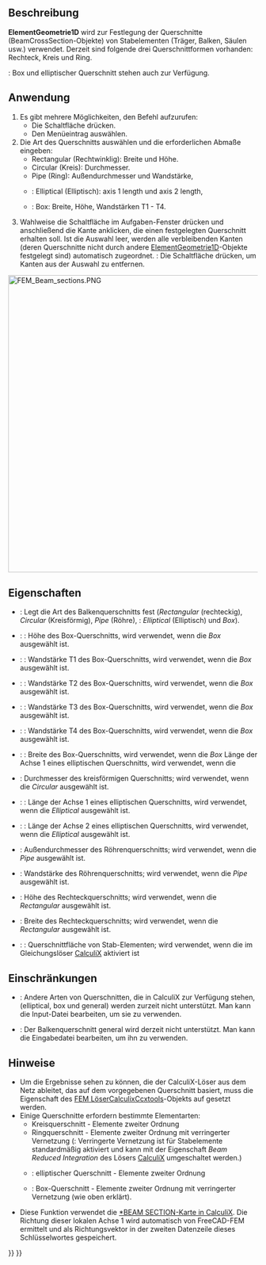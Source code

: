 <languages/>

{{Docnav/de
|[[FEM_MaterialEditor/de|Werkstoffeditor]]
|[[FEM_ElementRotation1D/de|Elementdrehung1D]]
|[[FEM_Workbench/de|FEM]]
|IconL=FEM_MaterialEditor.svg
|IconR=FEM_ElementRotation1D.svg
|IconC=Workbench_FEM.svg
}}

{{GuiCommandContainer|
{{GuiCommand/de
|Name=FEM ElementGeometry1D
|Name/de=FEM ElementGeometrie1D
|MenuLocation=Modell → Element-Geometrie → Stabquerschnitt
|Workbenches=[[FEM_Workbench/de|FEM]]
|Shortcut={{KEY|C}} {{KEY|B}}
|SeeAlso=[[FEM_tutorial/de|FEM Anleitung]]
}}
{{GuiCommandFemInfo/de
|Solvers=CalculiX, Mystran, Z88
}}
}}

<span id="Description"></span>
==Beschreibung==

'''ElementGeometrie1D''' wird zur Festlegung der Querschnitte (BeamCrossSection-Objekte) von Stabelementen (Träger, Balken, Säulen usw.) verwendet. Derzeit sind folgende drei Querschnittformen vorhanden: Rechteck, Kreis und Ring.

{{VersionPlus/de|1.1}}: Box und elliptischer Querschnitt stehen auch zur Verfügung.

<span id="Usage"></span>
==Anwendung==

# Es gibt mehrere Möglichkeiten, den Befehl aufzurufen:
#* Die Schaltfläche {{Button|[[Image:FEM_ElementGeometry1D.svg|16px]] [[FEM_ElementGeometry1D/de|Stabquerschnitt]]}} drücken.
#* Den Menüeintrag {{MenuCommand|Modell → Element-Geometrie → [[Image:FEM_ElementGeometry1D.svg|16px]] Stabquerschnitt}} auswählen.
# Die Art des Querschnitts auswählen und die erforderlichen Abmaße eingeben:
#* Rectangular (Rechtwinklig): Breite und Höhe.
#* Circular (Kreis): Durchmesser.
#* Pipe (Ring): Außendurchmesser und Wandstärke,
#* {{VersionPlus/de|1.1}}: Elliptical (Elliptisch): axis 1 length und axis 2 length,
#* {{VersionPlus/de|1.1}}: Box: Breite, Höhe, Wandstärken T1 - T4.
# Wahlweise die Schaltfläche {{Button|Hinzufügen}} im Aufgaben-Fenster drücken und anschließend die Kante anklicken, die einen festgelegten Querschnitt erhalten soll. Ist die Auswahl leer, werden alle verbleibenden Kanten (deren Querschnitte nicht durch andere [[FEM_ElementGeometry1D/de|ElementGeometrie1D]]-Objekte festgelegt sind) automatisch zugeordnet. {{Version/de|1.1}}: Die Schaltfläche {{Button|Entfernen}} drücken, um Kanten aus der Auswahl zu entfernen.

[[Image:FEM_Beam_sections.PNG|600px]]
{{Caption|Arten von Trägerquerschnitten, von CalculiX verwendete lokale Achsen und Maße, die in FreeCAD FEM festgelegt werden}}

<span id="Properties"></span>
==Eigenschaften==

* {{PropertyData/de|Section Type}}: Legt die Art des Balkenquerschnitts fest (''Rectangular'' (rechteckig), ''Circular'' (Kreisförmig), ''Pipe'' (Röhre), {{VersionPlus/de|1.1}}: ''Elliptical'' (Elliptisch) und ''Box'').
* {{VersionPlus/de|1.1}}: {{PropertyData/de|Box Height}}: Höhe des Box-Querschnitts, wird verwendet, wenn die {{PropertyData/de|Section Type}} ''Box'' ausgewählt ist.
* {{VersionPlus/de|1.1}}: {{PropertyData/de|Box T1}}: Wandstärke T1 des Box-Querschnitts, wird verwendet, wenn die {{PropertyData/de|Section Type}} ''Box'' ausgewählt ist.
* {{VersionPlus/de|1.1}}: {{PropertyData/de|Box T2}}: Wandstärke T2 des Box-Querschnitts, wird verwendet, wenn die {{PropertyData/de|Section Type}} ''Box'' ausgewählt ist.
* {{VersionPlus/de|1.1}}: {{PropertyData/de|Box T3}}: Wandstärke T3 des Box-Querschnitts, wird verwendet, wenn die {{PropertyData/de|Section Type}} ''Box'' ausgewählt ist.
* {{VersionPlus/de|1.1}}: {{PropertyData/de|Box T4}}: Wandstärke T4 des Box-Querschnitts, wird verwendet, wenn die {{PropertyData/de|Section Type}} ''Box'' ausgewählt ist.
* {{VersionPlus/de|1.1}}: {{PropertyData/de|Box Width}}: Breite des Box-Querschnitts, wird verwendet, wenn die {{PropertyData/de|Section Type}} ''Box'' Länge der Achse 1 eines elliptischen Querschnitts, wird verwendet, wenn die 
* {{PropertyData/de|Circ Diameter}}: Durchmesser des kreisförmigen Querschnitts; wird verwendet, wenn die {{PropertyData/de|Section Type}} ''Circular'' ausgewählt ist.
* {{VersionPlus/de|1.1}}: {{PropertyData/de|Axis 1 Length}}: Länge der Achse 1 eines elliptischen Querschnitts, wird verwendet, wenn die {{PropertyData/de|Section Type}} ''Elliptical'' ausgewählt ist.
* {{VersionPlus/de|1.1}}: {{PropertyData/de|Axis 2 Length}}: Länge der Achse 2 eines elliptischen Querschnitts, wird verwendet, wenn die {{PropertyData/de|Section Type}} ''Elliptical'' ausgewählt ist.
* {{PropertyData/de|Pipe Diameter}}: Außendurchmesser des Röhrenquerschnitts; wird verwendet, wenn die {{PropertyData/de|Section Type}} ''Pipe'' ausgewählt ist.
* {{PropertyData/de|Pipe Thickness}}: Wandstärke des Röhrenquerschnitts; wird verwendet, wenn die {{PropertyData/de|Section Type}} ''Pipe'' ausgewählt ist.
* {{PropertyData/de|Rect Height}}: Höhe des Rechteckquerschnitts; wird verwendet, wenn die {{PropertyData/de|Section Type}} ''Rectangular'' ausgewählt ist.
* {{PropertyData/de|Rect Width}}: Breite des Rechteckquerschnitts; wird verwendet, wenn die {{PropertyData/de|Section Type}} ''Rectangular'' ausgewählt ist.
* {{VersionPlus/de|1.1}}: {{PropertyData|Truss Area}}: Querschnittfläche von Stab-Elementen; wird verwendet, wenn die {{PropertyData/de|Exclude Bending Stiffness}} im Gleichungslöser [[FEM_SolverCalculixCcxtools|CalculiX]] aktiviert ist

<span id="Limitations"></span>
==Einschränkungen==

* {{VersionMinus/de|1.0}}: Andere Arten von Querschnitten, die in CalculiX zur Verfügung stehen, (elliptical, box und general) werden zurzeit nicht unterstützt. Man kann die Input-Datei bearbeiten, um sie zu verwenden.
* {{VersionPlus/de|1.1}}: Der Balkenquerschnitt general wird derzeit nicht unterstützt. Man kann die Eingabedatei bearbeiten, um ihn zu verwenden.

<span id="Notes"></span>
==Hinweise==

* Um die Ergebnisse sehen zu können, die der CalculiX-Löser aus dem Netz ableitet, das auf dem vorgegebenen Querschnitt basiert, muss die Eigenschaft  {{incode|Beam Shell Result Output 3D}} des [[FEM_SolverCalculixCcxtools/de|FEM LöserCalculixCcxtools]]-Objekts auf {{incode|True}} gesetzt werden.
* Einige Querschnitte erfordern bestimmte Elementarten:
** Kreisquerschnitt - Elemente zweiter Ordnung
** Ringquerschnitt - Elemente zweiter Ordnung mit verringerter Vernetzung ({{Version/de|1.0}}: Verringerte Vernetzung ist für Stabelemente standardmäßig aktiviert und kann mit der Eigenschaft ''Beam Reduced Integration'' des Lösers [[FEM_SolverCalculixCcxtools/de|CalculiX]] umgeschaltet werden.)
** {{VersionPlus/de|1.1}}: elliptischer Querschnitt - Elemente zweiter Ordnung
** {{VersionPlus/de|1.1}}: Box-Querschnitt - Elemente zweiter Ordnung mit verringerter Vernetzung (wie oben erklärt).
* Diese Funktion verwendet die [https://web.mit.edu/calculix_v2.7/CalculiX/ccx_2.7/doc/ccx/node162.html *BEAM SECTION-Karte in CalculiX]. Die Richtung dieser lokalen Achse 1 wird automatisch von FreeCAD-FEM ermittelt und als Richtungsvektor in der zweiten Datenzeile dieses Schlüsselwortes gespeichert. 


{{Docnav/de
|[[FEM_MaterialEditor/de|Werkstoffeditor]]
|[[FEM_ElementRotation1D/de|Elementdrehung1D]]
|[[FEM_Workbench/de|FEM]]
|IconL=FEM_MaterialEditor.svg
|IconR=FEM_ElementRotation1D.svg
|IconC=Workbench_FEM.svg
}}

{{FEM_Tools_navi{{#translation:}}}}
{{Userdocnavi{{#translation:}}}}